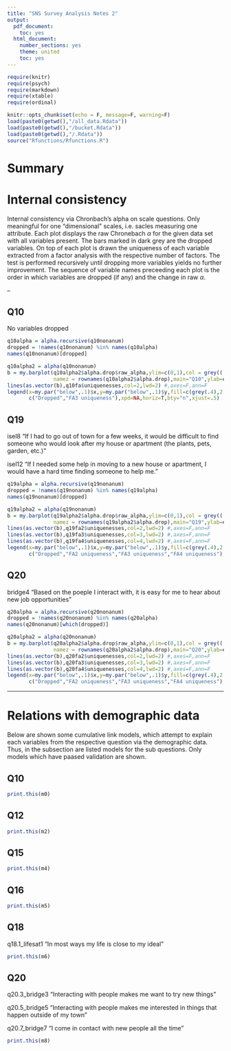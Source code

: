 ```yaml
---
title: "SNS Survey Analysis Notes 2"
output:
  pdf_document:
    toc: yes
  html_document:
    number_sections: yes
    theme: united
    toc: yes
---
```


```r
require(knitr)
require(psych)
require(markdown)
require(xtable)
require(ordinal)

knitr::opts_chunk$set(echo = F, message=F, warning=F)
load(paste0(getwd(),"/all_data.Rdata"))
load(paste0(getwd(),"/bucket.Rdata"))
load(paste0(getwd(),"/.Rdata"))
source("Rfunctions/Rfunctions.R")
```

# Summary

# Internal consistency
Internal consistency via Chronbach's alpha on scale questions. Only meaningful for one "dimensional" scales, i.e. sacles measuring one attribute. Each plot displays the raw Chronebach $\alpha$ for the given data set with all variables present. The bars marked in dark grey are the dropped variables. On top of each plot is drawn the uniqueness of each variable extracted from a factor analysis with the respective number of factors. The test is performed recursively until dropping more variables yields no further improvement. The sequence of variable names preceeding each plot is the order in which variables are dropped (if any) and the change in raw $\alpha$.

--

## Q10

No variables dropped

```r
q10alpha = alpha.recursive(q10nonanum)
dropped = !names(q10nonanum) %in% names(q10alpha)
names(q10nonanum)[dropped]

q10alpha2 = alpha(q10nonanum)
b = my.barplot(q10alpha2$alpha.drop$raw_alpha,ylim=c(0,1),col = grey((!dropped)*.3+.4),
               namez = rownames(q10alpha2$alpha.drop),main="Q10",ylab=expression(alpha))
lines(as.vector(b),q10fa$uniquenesses,col=2,lwd=2) #,axes=F,ann=F
legend(x=my.par("below",.1)$x,y=my.par("below",.1)$y,fill=c(grey(.4),2),
       c("Dropped","FA3 uniqueness"),xpd=NA,horiz=T,bty="n",xjust=.5)
```

## Q19

isel8 "If I had to go out of town for a few weeks, it would be difficult to find someone who would look after my house or apartment (the plants, pets, garden, etc.)"

isel12 "If I needed some help in moving to a new house or apartment, I would have a hard time finding someone to help me. "

```r
q19alpha = alpha.recursive(q19nonanum)
dropped = !names(q19nonanum) %in% names(q19alpha)
names(q19nonanum)[dropped]

q19alpha2 = alpha(q19nonanum)
b = my.barplot(q19alpha2$alpha.drop$raw_alpha,ylim=c(0,1),col = grey((!dropped)*.3+.4),
               namez = rownames(q19alpha2$alpha.drop),main="Q19",ylab=expression(alpha))
lines(as.vector(b),q19fa2$uniquenesses,col=2,lwd=2) #,axes=F,ann=F
lines(as.vector(b),q19fa3$uniquenesses,col=3,lwd=2) #,axes=F,ann=F
lines(as.vector(b),q19fa4$uniquenesses,col=4,lwd=2) #,axes=F,ann=F
legend(x=my.par("below",.1)$x,y=my.par("below",.1)$y,fill=c(grey(.4),2:4),
       c("Dropped","FA2 uniqueness","FA3 uniqueness","FA4 uniqueness"),xpd=NA,horiz=T,bty="n",xjust=.5)
```

## Q20

bridge4 "Based on the poeple I interact with, it is easy for me to hear about new job opportunities"

```r
q20alpha = alpha.recursive(q20nonanum)
dropped = !names(q20nonanum) %in% names(q20alpha)
names(q20nonanum)[which(dropped)]

q20alpha2 = alpha(q20nonanum)
b = my.barplot(q20alpha2$alpha.drop$raw_alpha,ylim=c(0,1),col = grey((!dropped)*.3+.4),
               namez = rownames(q20alpha2$alpha.drop),main="Q20",ylab=expression(alpha))
lines(as.vector(b),q20fa2$uniquenesses,col=2,lwd=2) #,axes=F,ann=F
lines(as.vector(b),q20fa3$uniquenesses,col=3,lwd=2) #,axes=F,ann=F
lines(as.vector(b),q20fa4$uniquenesses,col=4,lwd=2) #,axes=F,ann=F
legend(x=my.par("below",.1)$x,y=my.par("below",.1)$y,fill=c(grey(.4),2:4),
       c("Dropped","FA2 uniqueness","FA3 uniqueness","FA4 uniqueness"),xpd=NA,horiz=T,bty="n",xjust=.5)
```

---

# Relations with demographic data

Below are shown some cumulative link models, which attempt to explain each variables from the respective question via the demographic data. Thus, in the subsection are listed models for the sub questions. Only models which have paased validation are shown.

## Q10


```r
print.this(m0)
```

## Q12

```r
print.this(m2)
```



## Q15

```r
print.this(m4)
```

## Q16

```r
print.this(m5)
```

## Q18

q18.1_lifesat1 "In most ways my life is close to my ideal"

```r
print.this(m6)
```

## Q20

q20.3_bridge3 "Interacting with people makes me want to try new things"

q20.5_bridge5 "Interacting with people makes me interested in things that happen outside of my town"

q20.7_bridge7 "I come in contact with new people all the time"

```r
print.this(m8)
```












